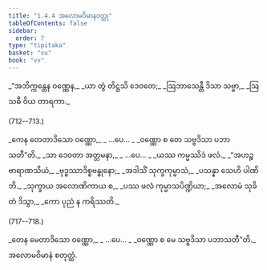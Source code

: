 ```yaml
---
title: "1.4.4 အလောမဝိမာနဝတ္ထု"
tableOfContents: false
sidebar:
  order: 7
type: "tipitaka"
basket: "su"
book: "vv"
---
```



<DynamicBreadcrumb />

<Division number="711" book="vv">

<Paragraph number="560" type="verses" book="vv">
_“အဘိက္ကန္တေန ဝဏ္ဏေန,_  
_ယာ တွံ တိဋ္ဌသိ ဒေဝတေ;_  
_ဩဘာသေန္တီ ဒိသာ သဗ္ဗာ,_  
_ဩသဓီ ဝိယ တာရကာ._  


(712--713.)
</Paragraph>

<Paragraph number="561" type="verses" book="vv">
_ကေန တေတာဒိသော ဝဏ္ဏော,_  
_ …ပေ… _  
_ဝဏ္ဏော စ တေ သဗ္ဗဒိသာ ပဘာသတီ”တိ._  

</Paragraph>

</Division>
<Division number="714" book="vv">

<Paragraph number="562" type="verses" book="vv">
_သာ ဒေဝတာ အတ္တမနာ,_  
_ …ပေ… _  
_ယဿ ကမ္မဿိဒံ ဖလံ._  

</Paragraph>

</Division>
<Division number="715" book="vv">

<Paragraph number="563" type="verses" book="vv">
_“အဟဉ္စ ဗာရာဏသိယံ,_  
_ဗုဒ္ဓဿာဒိစ္စဗန္ဓုနော;_  
_အဒါသိံ သုက္ခကုမ္မာသံ,_  
_ပသန္နာ သေဟိ ပါဏိဘိ._  

</Paragraph>

</Division>
<Division number="716" book="vv">

<Paragraph number="564" type="verses" book="vv">
_သုက္ခာယ အလောဏိကာယ စ,_  
_ပဿ ဖလံ ကုမ္မာသပိဏ္ဍိယာ;_  
_အလောမံ သုခိတံ ဒိသွာ,_  
_ကော ပုညံ န ကရိဿတိ._  


(717--718.)
</Paragraph>

<Paragraph number="565" type="verses" book="vv">
_တေန မေတာဒိသော ဝဏ္ဏော,_  
_ …ပေ… _  
_ဝဏ္ဏော စ မေ သဗ္ဗဒိသာ ပဘာသတီ”တိ._  


</Paragraph>
</Division>

<Paragraph number="566" type="center" book="vv">
အလောမဝိမာနံ စတုတ္ထံ.
</Paragraph>